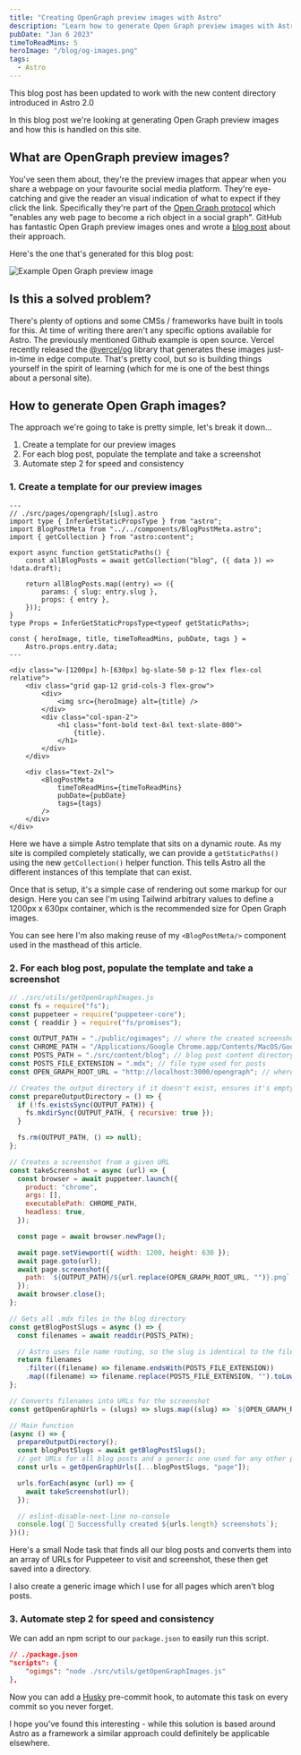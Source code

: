 ```yaml
---
title: "Creating OpenGraph preview images with Astro"
description: "Learn how to generate Open Graph preview images with Astro"
pubDate: "Jan 6 2023"
timeToReadMins: 5
heroImage: "/blog/og-images.png"
tags:
  - Astro
---
```



<Callout>This blog post has been updated to work with the new content directory introduced in Astro 2.0</Callout>

In this blog post we're looking at generating Open Graph preview images and how this is handled on this site.

## What are OpenGraph preview images?

You've seen them about, they're the preview images that appear when you share a webpage on your favourite social media
platform. They're eye-catching and give the reader an visual indication of what to expect if they click the link.
Specifically they're part of the [Open Graph protocol](https://ogp.me/) which "enables any web page to become a rich
object in a social graph". GitHub has fantastic Open Graph preview images ones and wrote a
[blog post](https://github.blog/2021-06-22-framework-building-open-graph-images/) about their approach.

Here's the one that's generated for this blog post:

![Example Open Graph preview image](/ogimages/generate-open-graph-images-with-astro.png)

## Is this a solved problem?

There's plenty of options and some CMSs / frameworks have built in tools for this. At time of writing there aren't any
specific options available for Astro. The previously mentioned Github example is open source. Vercel recently released
the [@vercel/og](https://vercel.com/blog/introducing-vercel-og-image-generation-fast-dynamic-social-card-images) library
that generates these images just-in-time in edge compute. That's pretty cool, but so is building things yourself in the
spirit of learning (which for me is one of the best things about a personal site).

## How to generate Open Graph images?

The approach we're going to take is pretty simple, let's break it down...

1. Create a template for our preview images
2. For each blog post, populate the template and take a screenshot
3. Automate step 2 for speed and consistency

### 1. Create a template for our preview images

```astro
---
// ./src/pages/opengraph/[slug].astro
import type { InferGetStaticPropsType } from "astro";
import BlogPostMeta from "../../components/BlogPostMeta.astro";
import { getCollection } from "astro:content";

export async function getStaticPaths() {
    const allBlogPosts = await getCollection("blog", ({ data }) => !data.draft);

    return allBlogPosts.map((entry) => ({
        params: { slug: entry.slug },
        props: { entry },
    }));
}
type Props = InferGetStaticPropsType<typeof getStaticPaths>;

const { heroImage, title, timeToReadMins, pubDate, tags } =
    Astro.props.entry.data;
---

<div class="w-[1200px] h-[630px] bg-slate-50 p-12 flex flex-col relative">
    <div class="grid gap-12 grid-cols-3 flex-grow">
        <div>
            <img src={heroImage} alt={title} />
        </div>
        <div class="col-span-2">
            <h1 class="font-bold text-8xl text-slate-800">
                {title}.
            </h1>
        </div>
    </div>

    <div class="text-2xl">
        <BlogPostMeta
            timeToReadMins={timeToReadMins}
            pubDate={pubDate}
            tags={tags}
        />
    </div>
</div>
```

Here we have a simple Astro template that sits on a dynamic route. As my site is compiled completely statically, we can
provide a `getStaticPaths()` using the new `getCollection()` helper function. This tells Astro all the different
instances of this template that can exist.

Once that is setup, it's a simple case of rendering out some markup for our design. Here you can see I'm using Tailwind
arbitrary values to define a 1200px x 630px container, which is the recommended size for Open Graph images.

You can see here I'm also making reuse of my `<BlogPostMeta/>` component used in the masthead of this article.

### 2. For each blog post, populate the template and take a screenshot

```js
// ./src/utils/getOpenGraphImages.js
const fs = require("fs");
const puppeteer = require("puppeteer-core");
const { readdir } = require("fs/promises");

const OUTPUT_PATH = "./public/ogimages"; // where the created screenshots will go
const CHROME_PATH = "/Applications/Google Chrome.app/Contents/MacOS/Google Chrome"; // Chrome on your local machine
const POSTS_PATH = "./src/content/blog"; // blog post content directory
const POSTS_FILE_EXTENSION = ".mdx"; // file type used for posts
const OPEN_GRAPH_ROOT_URL = "http://localhost:3000/opengraph"; // where are we rendering the OGImages?

// Creates the output directory if it doesn't exist, ensures it's empty
const prepareOutputDirectory = () => {
  if (!fs.existsSync(OUTPUT_PATH)) {
    fs.mkdirSync(OUTPUT_PATH, { recursive: true });
  }

  fs.rm(OUTPUT_PATH, () => null);
};

// Creates a screenshot from a given URL
const takeScreenshot = async (url) => {
  const browser = await puppeteer.launch({
    product: "chrome",
    args: [],
    executablePath: CHROME_PATH,
    headless: true,
  });

  const page = await browser.newPage();

  await page.setViewport({ width: 1200, height: 630 });
  await page.goto(url);
  await page.screenshot({
    path: `${OUTPUT_PATH}/${url.replace(OPEN_GRAPH_ROOT_URL, "")}.png`,
  });
  await browser.close();
};

// Gets all .mdx files in the blog directory
const getBlogPostSlugs = async () => {
  const filenames = await readdir(POSTS_PATH);

  // Astro uses file name routing, so the slug is identical to the file name, minus the file extension
  return filenames
    .filter((filename) => filename.endsWith(POSTS_FILE_EXTENSION))
    .map((filename) => filename.replace(POSTS_FILE_EXTENSION, "").toLowerCase());
};

// Converts filenames into URLs for the screenshot
const getOpenGraphUrls = (slugs) => slugs.map((slug) => `${OPEN_GRAPH_ROOT_URL}/${slug}`);

// Main function
(async () => {
  prepareOutputDirectory();
  const blogPostSlugs = await getBlogPostSlugs();
  // get URLs for all blog posts and a generic one used for any other page on the site
  const urls = getOpenGraphUrls([...blogPostSlugs, "page"]);

  urls.forEach(async (url) => {
    await takeScreenshot(url);
  });

  // eslint-disable-next-line no-console
  console.log(`📸 Successfully created ${urls.length} screenshots`);
})();
```

Here's a small Node task that finds all our blog posts and converts them into an array of URLs for Puppeteer to visit
and screenshot, these then get saved into a directory.

I also create a generic image which I use for all pages which aren't blog posts.

### 3. Automate step 2 for speed and consistency

We can add an npm script to our `package.json` to easily run this script.

```json
// ./package.json
"scripts": {
    "ogimgs": "node ./src/utils/getOpenGraphImages.js"
},
```

Now you can add a [Husky](https://typicode.github.io/husky/#/) pre-commit hook, to automate this task on every commit so
you never forget.

I hope you've found this interesting - while this solution is based around Astro as a framework a similar approach could
definitely be applicable elsewhere.
